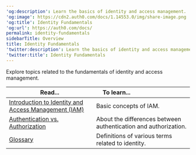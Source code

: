 ---
'og:description': Learn the basics of identity and access management.
'og:image': https://cdn2.auth0.com/docs/1.14553.0/img/share-image.png
'og:title': Identity Fundamentals
'og:url': https://auth0.com/docs/
permalink: identity-fundamentals
sidebarTitle: Overview
title: Identity Fundamentals
'twitter:description': Learn the basics of identity and access management.
'twitter:title': Identity Fundamentals
---
Explore topics related to the fundamentals of identity and access management.

<table class="table"><thead>
<tr>
<th><strong>Read...</strong></th>
<th><strong>To learn...</strong>                                </th>
</tr>
</thead>
<tbody>
<tr>
<td><a href="/docs/get-started/identity-fundamentals/identity-and-access-management">Introduction to Identity and Access Management (IAM)</a></td>
<td>Basic concepts of IAM.</td>
</tr>
<tr>
<td><a href="/docs/get-started/identity-fundamentals/authentication-and-authorization">Authentication vs. Authorization</a></td>
<td>About the differences between authentication and authorization.</td>
</tr>
<tr>
<td><a href="/docs/glossary">Glossary</a></td>
<td>Definitions of various terms related to identity.</td>
</tr>
</tbody>
</table>